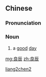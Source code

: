 ==Chinese==
{{zh-forms}}

===Pronunciation===
{{zh-pron
|m=liángchén
|cat=n
}}

===Noun===
{{zh-noun}}

# {{lb|zh|literary}} a [[good]] [[day]]

[[Category:Mandarin literary terms|liang2chen2]]

[[mg:良辰]]
[[zh:良辰]]
